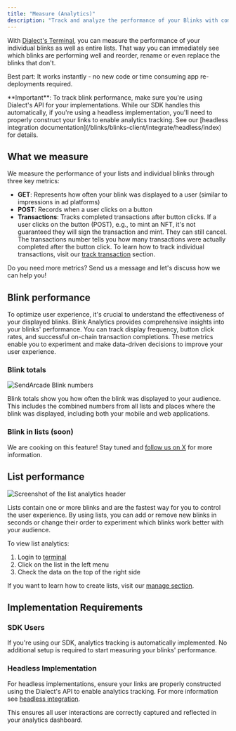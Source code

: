 ```yaml
---
title: "Measure (Analytics)"
description: "Track and analyze the performance of your Blinks with comprehensive analytics and monitoring tools."
---
```


With [Dialect's Terminal](https://terminal.dial.to), you can measure the performance of your individual blinks as well as entire lists. That way you can immediately see which blinks are performing well and reorder, rename or even replace the blinks that don't.

Best part: It works instantly - no new code or time consuming app re-deployments required.

<Info>
**Important**: To track blink performance, make sure you're using Dialect's API for your implementations. While our SDK handles this automatically, if you're using a headless implementation, you'll need to properly construct your links to enable analytics tracking. See our [headless integration documentation](/blinks/blinks-client/integrate/headless/index) for details.
</Info>

## What we measure

We measure the performance of your lists and individual blinks through three key metrics:

- **GET**: Represents how often your blink was displayed to a user (similar to impressions in ad platforms)
- **POST**: Records when a user clicks on a button
- **Transactions**: Tracks completed transactions after button clicks. If a user clicks on the button (POST), e.g., to mint an NFT, it's not guaranteed they will sign the transaction and mint. They can still cancel. The transactions number tells you how many transactions were actually completed after the button click. To learn how to track individual transactions, visit our [track transaction](/blinks/blinks-provider/advanced/track-tx) section.

Do you need more metrics? Send us a message and let's discuss how we can help you!

## Blink performance

To optimize user experience, it's crucial to understand the effectiveness of your displayed blinks. Blink Analytics provides comprehensive insights into your blinks' performance. You can track display frequency, button click rates, and successful on-chain transaction completions. These metrics enable you to experiment and make data-driven decisions to improve your user experience.

### Blink totals

<img src="https://res.cloudinary.com/dnxjhra4h/image/upload/f_auto,q_auto/dialect-docs/blink-totals.png" alt="SendArcade Blink numbers" />

Blink totals show you how often the blink was displayed to your audience. This includes the combined numbers from all lists and places where the blink was displayed, including both your mobile and web applications.

### Blink in lists (soon)

We are cooking on this feature! Stay tuned and [follow us on X](https://x.com/saydialect) for more information.

## List performance

<img src="https://res.cloudinary.com/dnxjhra4h/image/upload/f_auto,q_auto/dialect-docs/list-analytics.png" alt="Screenshot of the list analytics header" />

Lists contain one or more blinks and are the fastest way for you to control the user experience. By using lists, you can add or remove new blinks in seconds or change their order to experiment which blinks work better with your audience.

To view list analytics:

1. Login to [terminal](https://terminal.dial.to)
2. Click on the list in the left menu
3. Check the data on the top of the right side

If you want to learn how to create lists, visit our [manage section](/blinks/blinks-client/manage/index).

## Implementation Requirements

### SDK Users

If you're using our SDK, analytics tracking is automatically implemented. No additional setup is required to start measuring your blinks' performance.

### Headless Implementation

For headless implementations, ensure your links are properly constructed using the Dialect's API to enable analytics tracking. For more information see [headless integration](/blinks/blinks-client/integrate/headless/index).

This ensures all user interactions are correctly captured and reflected in your analytics dashboard.
 